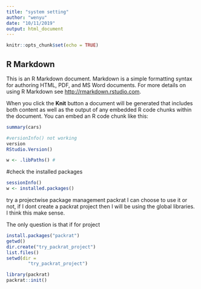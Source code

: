 ```yaml
---
title: "system setting"
author: "wenyu"
date: "10/11/2019"
output: html_document
---
```


```r
knitr::opts_chunk$set(echo = TRUE)
```

## R Markdown

This is an R Markdown document. Markdown is a simple formatting syntax for authoring HTML, PDF, and MS Word documents. For more details on using R Markdown see <http://rmarkdown.rstudio.com>.

When you click the **Knit** button a document will be generated that includes both content as well as the output of any embedded R code chunks within the document. You can embed an R code chunk like this:

```r
summary(cars)
```



```r
#versionInfo() not working
version
RStudio.Version()
```
```r
w <- .libPaths() #
```


#check the installed packages
```r
sessionInfo()
w <- installed.packages()
```


try a projectwise package management packrat
I can choose to use it or not, if I dont create a packrat project then I will be using the global libraries. I think this make sense.

The only question is that if for project
```r
install.packages("packrat")
getwd()
dir.create("try_packrat_project")
list.files()
setwd(dir = 
        "try_packrat_project")

library(packrat)
packrat::init()
```

